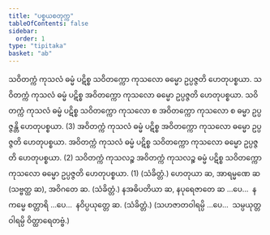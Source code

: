 ```yaml
---
title: "ပစ္စယစတုက္က"
tableOfContents: false
sidebar:
  order: 1
type: "tipitaka"
basket: "ab"
---
```



<DynamicBreadcrumb />

<Division number="23">

<Paragraph number="2418">
သဝိတက္ကံ ကုသလံ ဓမ္မံ ပဋိစ္စ သဝိတက္ကော ကုသလော ဓမ္မော ဥပ္ပဇ္ဇတိ ဟေတုပစ္စယာ. သဝိတက္ကံ ကုသလံ ဓမ္မံ ပဋိစ္စ အဝိတက္ကော ကုသလော ဓမ္မော ဥပ္ပဇ္ဇတိ ဟေတုပစ္စယာ. သဝိတက္ကံ ကုသလံ ဓမ္မံ ပဋိစ္စ သဝိတက္ကော ကုသလော စ အဝိတက္ကော ကုသလော စ ဓမ္မာ ဥပ္ပဇ္ဇန္တိ ဟေတုပစ္စယာ. (3)
</Paragraph>

<Paragraph number="2419">
အဝိတက္ကံ ကုသလံ ဓမ္မံ ပဋိစ္စ အဝိတက္ကော ကုသလော ဓမ္မော ဥပ္ပဇ္ဇတိ ဟေတုပစ္စယာ. အဝိတက္ကံ ကုသလံ ဓမ္မံ ပဋိစ္စ သဝိတက္ကော ကုသလော ဓမ္မော ဥပ္ပဇ္ဇတိ ဟေတုပစ္စယာ. (2)
</Paragraph>

<Paragraph number="2420">
သဝိတက္ကံ ကုသလဉ္စ အဝိတက္ကံ ကုသလဉ္စ ဓမ္မံ ပဋိစ္စ သဝိတက္ကော ကုသလော ဓမ္မော ဥပ္ပဇ္ဇတိ ဟေတုပစ္စယာ. (1) (သံခိတ္တံ.)
</Paragraph>

</Division>
<Division number="24">

<Paragraph number="2421">
ဟေတုယာ ဆ, အာရမ္မဏေ ဆ (သဗ္ဗတ္ထ ဆ), အဝိဂတေ ဆ. (သံခိတ္တံ.)
</Paragraph>

<Paragraph number="2422">
နအဓိပတိယာ ဆ, နပုရေဇာတေ ဆ …ပေ…  နကမ္မေ စတ္တာရိ …ပေ…  နဝိပ္ပယုတ္တေ ဆ. (သံခိတ္တံ.)
</Paragraph>

<Paragraph number="2423">
(သဟဇာတဝါရမ္ပိ …ပေ…  သမ္ပယုတ္တဝါရမ္ပိ ဝိတ္ထာရေတဗ္ဗံ.)
</Paragraph>
</Division>